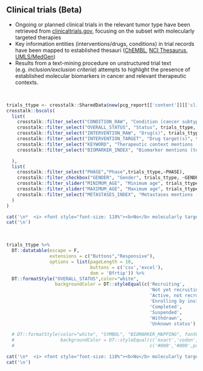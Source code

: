 
## Clinical trials (Beta)

* Ongoing or planned clinical trials in the relevant tumor type have been retrieved from [clinicaltrials.gov](https://clinicaltrials.gov), focusing on the subset with molecularly targeted therapies
* Key information entities (interventions/drugs, conditions) in trial records have been mapped to established thesauri ([ChEMBL](https://www.ebi.ac.uk/chembl/), [NCI Thesaurus](https://ncithesaurus.nci.nih.gov/ncitbrowser/), [UMLS/MedGen](https://www.ncbi.nlm.nih.gov/medgen/))
* Results from a text-mining procedure on unstructured trial text (e.g. <i>inclusion/exclusion criteria</i>) attempts to highlight the presence of established molecular biomarkers in cancer and relevant therapeutic contexts. 

<br>

```r

trials_ttype <- crosstalk::SharedData$new(pcg_report[['content']][['clinicaltrials']][['trials']])
crosstalk::bscols(
  list(
    crosstalk::filter_select("CONDITION_RAW", "Condition (cancer subtype)", trials_ttype, ~CONDITION_RAW),
    crosstalk::filter_select("OVERALL_STATUS", "Status", trials_ttype, ~OVERALL_STATUS),
    crosstalk::filter_select("INTERVENTION_RAW", "Drug(s)", trials_ttype, ~INTERVENTION_RAW),
    crosstalk::filter_select("INTERVENTION_TARGET", "Drug target(s)", trials_ttype, ~INTERVENTION_TARGET),
    crosstalk::filter_select("KEYWORD", "Therapeutic context mentions (text-mined)", trials_ttype, ~KEYWORD),
    crosstalk::filter_select("BIOMARKER_INDEX", "Biomarker mentions (text-mined)", trials_ttype, ~BIOMARKER_INDEX)

  ),
  list(
    crosstalk::filter_select("PHASE","Phase",trials_ttype,~PHASE),
    crosstalk::filter_checkbox("GENDER", "Gender", trials_ttype, ~GENDER),
    crosstalk::filter_slider("MINIMUM_AGE", "Minimum age", trials_ttype, ~MINIMUM_AGE),
    crosstalk::filter_slider("MAXIMUM_AGE", "Maximum age", trials_ttype, ~MAXIMUM_AGE),
    crosstalk::filter_select("METASTASES_INDEX", "Metastases mentions (text-mined)", trials_ttype, ~METASTASES_INDEX)
  )
)


```


```r
cat('\n*  <i> <font style="font-size: 110%"><b>No</b> molecularly targeted trials retrieved for the tumor type in question.</i></font>', sep='\n')
cat('\n')
```


<br>

```r

trials_ttype %>%
  DT::datatable(escape = F, 
                extensions = c("Buttons","Responsive"), 
                options = list(pageLength = 10, 
                               buttons = c('csv','excel'), 
                               dom = 'Bfrtip')) %>%
  DT::formatStyle("OVERALL_STATUS",color="white", 
                  backgroundColor = DT::styleEqual(c('Recruiting',
                                                     'Not yet recruiting',
                                                     'Active, not recruiting',
                                                     'Enrolling by invitation',
                                                     'Completed',
                                                     'Suspended',
                                                     'Withdrawn',
                                                     'Unknown status'), c("#00a65a","#00a65a","#CD534C","#CD534C","#CD534C","#CD534C","#CD534C", "#8F7700")))

  # DT::formatStyle(color="white", "SYMBOL", "BIOMARKER_MAPPING", fontWeight = 'bold', `text-align` = 'center',
  #                 backgroundColor = DT::styleEqual(c('exact','codon','exon','gene'), 
  #                                                  c('#000','#000',pcg_report[['metadata']][['color_palette']][['warning']][['values']][1], pcg_report[['metadata']][['color_palette']][['warning']][['values']][1])))

```


```r
cat('\n*  <i> <font style="font-size: 110%"><b>No</b> molecularly targeted trials retrieved for the tumor type in question .</i></font>',sep='\n')
cat('\n')
```
